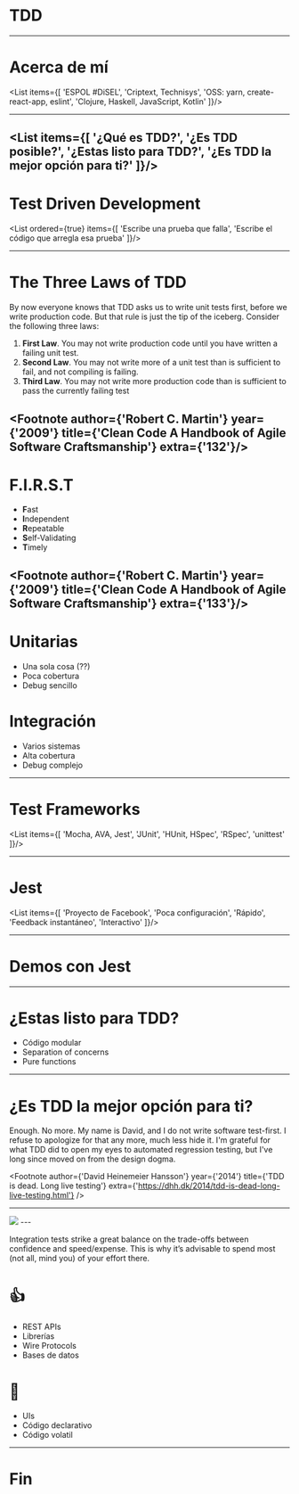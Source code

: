 

# TDD
---

# Acerca de mí

<List items={[
  'ESPOL #DiSEL',
  'Criptext, Technisys',
  'OSS: yarn, create-react-app, eslint',
  'Clojure, Haskell, JavaScript, Kotlin'
]}/>

---

<List items={[
  '¿Qué es TDD?',
  '¿Es TDD posible?',
  '¿Estas listo para TDD?',
  '¿Es TDD la mejor opción para ti?'
]}/>
---

# Test Driven Development

<List ordered={true} items={[
  'Escribe una prueba que falla',
  'Escribe el código que arregla esa prueba'
]}/>

---

# The Three Laws of  TDD
By now everyone knows that TDD asks us to write unit tests first, before we write production code. But that rule is just the tip of the iceberg. Consider the following three laws:

1. **First Law**. You may not write production code until you have written a failing unit test.
2. **Second Law**. You may not write more of a unit test than is sufficient to fail, and not compiling is failing.
3. **Third Law**. You  may  not  write  more  production  code  than  is  sufficient  to  pass  the  currently failing test

<Footnote 
  author={'Robert C. Martin'} 
  year={'2009'}
  title={'Clean Code A Handbook of Agile Software Craftsmanship'} 
  extra={'132'}/>
---
# F.I.R.S.T

<ul style={{textAlign: 'left'}}>
  <li><strong>F</strong>ast</li>
  <li><strong>I</strong>ndependent</li>
  <li><strong>R</strong>epeatable</li>
  <li><strong>S</strong>elf-Validating</li>
  <li><strong>T</strong>imely</li>
</ul>

<Footnote 
  author={'Robert C. Martin'} 
  year={'2009'}
  title={'Clean Code A Handbook of Agile Software Craftsmanship'} 
  extra={'133'}/>
---

<div style={{marginLeft: '180px'}}>
  <h1 style={{textAlign: 'left'}}>Unitarias</h1>
  <ul style={{textAlign: 'left'}}>
    <li>Una sola cosa (??)</li>
    <li>Poca cobertura</li>
    <li>Debug sencillo</li>
  </ul>
</div>

<div style={{marginLeft: '60px'}}>
  <h1 style={{textAlign: 'left'}}>Integración</h1>
  <ul style={{textAlign: 'left'}}>
    <li>Varios sistemas</li>
    <li>Alta cobertura</li>
    <li>Debug complejo</li>
  </ul>
</div>

---

# Test Frameworks

<List items={[
  'Mocha, AVA, Jest',
  'JUnit',
  'HUnit, HSpec',
  'RSpec',
  'unittest'
]}/>

---

# Jest

<List items={[
  'Proyecto de Facebook',
  'Poca configuración',
  'Rápido',
  'Feedback instantáneo',
  'Interactivo'
]}/>

---

# Demos con Jest

---

# ¿Estas listo para TDD?

<ul style={{textAlign: 'left'}}>
  <li>Código modular</li>
  <li>Separation of concerns</li>
  <li>Pure functions</li>
</ul>

---

# ¿Es TDD la mejor opción para ti?

<Quote>Enough. No more. My name is David, and I do not write software test-first. I refuse to apologize for that any more, much less hide it. I'm grateful for what TDD did to open my eyes to automated regression testing, but I've long since moved on from the design dogma.</Quote>

<Footnote 
  author={'David Heinemeier Hansson'} 
  year={'2014'} 
  title={'TDD is dead. Long live testing'} 
  extra={'https://dhh.dk/2014/tdd-is-dead-long-live-testing.html'} />

---
<img src='./imgs/mostly_integration.png'/>
---

<Quote>Integration tests strike a great balance on the trade-offs between confidence and speed/expense. This is why it’s advisable to spend most (not all, mind you) of your effort there.</Quote>

<Footnote 
  author='Kent C. Dodds'
  year='2017'
  title='Write tests. Not too many. Mostly integration'
  extra='https://blog.kentcdodds.com/write-tests-not-too-many-mostly-integration-5e8c7fff591c' />
---


<div style={{marginLeft: '180px'}}>
  <h1 style={{textAlign: 'left'}}>👍</h1>
  <ul style={{textAlign: 'left'}}>
    <li>REST APIs</li>
    <li>Librerías</li>
    <li>Wire Protocols</li>
    <li>Bases de datos</li>
  </ul>
</div>

<div style={{marginLeft: '60px'}}>
  <h1 style={{textAlign: 'left'}}>🙅</h1>
  <ul style={{textAlign: 'left'}}>
    <li>UIs</li>
    <li>Código declarativo</li>
    <li>Código volatil</li>
  </ul>
</div>

---

# Fin
